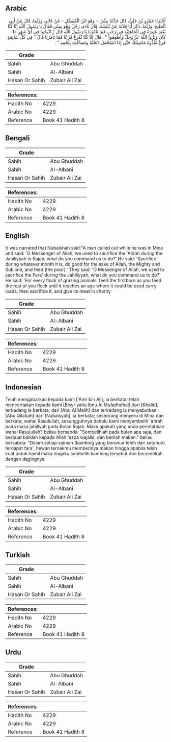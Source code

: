 ## Arabic


<div dir="rtl" lang="ar" style={{fontSize:'larger',backgroundColor:'#f8f9fa',padding:20}}>
أَخْبَرَنَا عَمْرُو بْنُ عَلِيٍّ، قَالَ حَدَّثَنَا بِشْرٌ، - وَهُوَ ابْنُ الْمُفَضَّلِ - عَنْ خَالِدٍ، وَرُبَّمَا، قَالَ عَنْ أَبِي الْمَلِيحِ، وَرُبَّمَا، ذَكَرَ أَبَا قِلاَبَةَ عَنْ نُبَيْشَةَ، قَالَ نَادَى رَجُلٌ وَهُوَ بِمِنًى فَقَالَ يَا رَسُولَ اللَّهِ إِنَّا كُنَّا نَعْتِرُ عَتِيرَةً فِي الْجَاهِلِيَّةِ فِي رَجَبٍ فَمَا تَأْمُرُنَا يَا رَسُولَ اللَّهِ قَالَ ‏"‏ اذْبَحُوا فِي أَىِّ شَهْرٍ مَا كَانَ وَبَرُّوا اللَّهَ عَزَّ وَجَلَّ وَأَطْعِمُوا ‏"‏ ‏.‏ قَالَ إِنَّا كُنَّا نُفْرِعُ فَرَعًا فَمَا تَأْمُرُنَا قَالَ ‏"‏ فِي كُلِّ سَائِمَةٍ فَرَعٌ تَغْذُوهُ مَاشِيَتُكَ حَتَّى إِذَا اسْتَحْمَلَ ذَبَحْتَهُ وَتَصَدَّقْتَ بِلَحْمِهِ ‏"‏ ‏.‏
</div>
<div style={{backgroundColor:'#f8f9fa',padding:20, marginBottom: 10}}><table> <thead> <tr> <th>Grade</th> <th></th> </tr> </thead> <tbody> <tr><td>Sahih</td><td>Abu Ghuddah</td></tr><tr><td>Sahih</td><td>Al-Albani</td></tr><tr><td>Hasan Or Sahih</td><td>Zubair Ali Zai</td></tr></tbody></table><table> <thead> <tr> <th>References:</th> <th></th> </tr> </thead> <tbody><tr><td>Hadith No</td><td>4229</td></tr><tr><td>Arabic No</td><td>4229</td></tr><tr><td>Reference</td><td>Book 41 Hadith 8</td></tr></tbody></table></div>

## Bengali


<div dir="ltr" lang="bn" style={{fontSize:'larger',backgroundColor:'#f8f9fa',padding:20}}>

</div>
<div style={{backgroundColor:'#f8f9fa',padding:20, marginBottom: 10}}><table> <thead> <tr> <th>Grade</th> <th></th> </tr> </thead> <tbody> <tr><td>Sahih</td><td>Abu Ghuddah</td></tr><tr><td>Sahih</td><td>Al-Albani</td></tr><tr><td>Hasan Or Sahih</td><td>Zubair Ali Zai</td></tr></tbody></table><table> <thead> <tr> <th>References:</th> <th></th> </tr> </thead> <tbody><tr><td>Hadith No</td><td>4229</td></tr><tr><td>Arabic No</td><td>4229</td></tr><tr><td>Reference</td><td>Book 41 Hadith 8</td></tr></tbody></table></div>

## English


<div dir="ltr" lang="en" style={{fontSize:'larger',backgroundColor:'#f8f9fa',padding:20}}>
It was narrated that Nubaishah said:"A man called out while he was in Mina and said: 'O Messenger of Allah, we used to sacrifice the 'Atirah during the Jahiliyyah in Rajab; what do you command us to do?' He said: 'Sacrifice during whatever month it is, do good for the sake of Allah, the Mighty and Sublime, and feed (the poor).' They said: 'O Messenger of Allah, we used to sacrifice the Fara' during the Jahiliyyah; what do you command us to do?' He said: 'For every flock of grazing animals, feed the firstborn as you feed the rest of you flock until it reaches an age where it could be used carry loads, then sacrifice it, and give its meat in charity
</div>
<div style={{backgroundColor:'#f8f9fa',padding:20, marginBottom: 10}}><table> <thead> <tr> <th>Grade</th> <th></th> </tr> </thead> <tbody> <tr><td>Sahih</td><td>Abu Ghuddah</td></tr><tr><td>Sahih</td><td>Al-Albani</td></tr><tr><td>Hasan Or Sahih</td><td>Zubair Ali Zai</td></tr></tbody></table><table> <thead> <tr> <th>References:</th> <th></th> </tr> </thead> <tbody><tr><td>Hadith No</td><td>4229</td></tr><tr><td>Arabic No</td><td>4229</td></tr><tr><td>Reference</td><td>Book 41 Hadith 8</td></tr></tbody></table></div>

## Indonesian


<div dir="ltr" lang="id" style={{fontSize:'larger',backgroundColor:'#f8f9fa',padding:20}}>
Telah mengabarkan kepada kami ['Amr bin Ali], ia berkata; telah menceritakan kepada kami [Bisyr yaitu Ibnu Al Mufadhdhal] dari [Khalid], terkadang ia berkata; dari [Abu Al Malih] dan terkadang ia menyebutkan [Abu Qilabah] dari [Nubaisyah], ia berkata; seseorang menyeru di Mina dan berkata; wahai Rasulullah, sesungguhnya dahulu kami menyembelih 'atirah pada masa jahiliyah pada Bulan Rajab. Maka apakah yang anda perintahkan wahai Rasulullah? beliau bersabda: "Sembelihlah pada bulan apa saja, dan berbuat baiklah kepada Allah 'azza wajalla, dan berilah makan." beliau bersabda: "Dalam setiap saimah (kambing yang berumur lehih dari setahun) terdapat fara', hewan ternakmu memberinya makan hingga apabila telah kuat untuk hamil maka engaku sembelih kambing tersebut dan bersedekah dengan dagingnya
</div>
<div style={{backgroundColor:'#f8f9fa',padding:20, marginBottom: 10}}><table> <thead> <tr> <th>Grade</th> <th></th> </tr> </thead> <tbody> <tr><td>Sahih</td><td>Abu Ghuddah</td></tr><tr><td>Sahih</td><td>Al-Albani</td></tr><tr><td>Hasan Or Sahih</td><td>Zubair Ali Zai</td></tr></tbody></table><table> <thead> <tr> <th>References:</th> <th></th> </tr> </thead> <tbody><tr><td>Hadith No</td><td>4229</td></tr><tr><td>Arabic No</td><td>4229</td></tr><tr><td>Reference</td><td>Book 41 Hadith 8</td></tr></tbody></table></div>

## Turkish


<div dir="ltr" lang="tr" style={{fontSize:'larger',backgroundColor:'#f8f9fa',padding:20}}>

</div>
<div style={{backgroundColor:'#f8f9fa',padding:20, marginBottom: 10}}><table> <thead> <tr> <th>Grade</th> <th></th> </tr> </thead> <tbody> <tr><td>Sahih</td><td>Abu Ghuddah</td></tr><tr><td>Sahih</td><td>Al-Albani</td></tr><tr><td>Hasan Or Sahih</td><td>Zubair Ali Zai</td></tr></tbody></table><table> <thead> <tr> <th>References:</th> <th></th> </tr> </thead> <tbody><tr><td>Hadith No</td><td>4229</td></tr><tr><td>Arabic No</td><td>4229</td></tr><tr><td>Reference</td><td>Book 41 Hadith 8</td></tr></tbody></table></div>

## Urdu


<div dir="rtl" lang="ur" style={{fontSize:'larger',backgroundColor:'#f8f9fa',padding:20}}>

</div>
<div style={{backgroundColor:'#f8f9fa',padding:20, marginBottom: 10}}><table> <thead> <tr> <th>Grade</th> <th></th> </tr> </thead> <tbody> <tr><td>Sahih</td><td>Abu Ghuddah</td></tr><tr><td>Sahih</td><td>Al-Albani</td></tr><tr><td>Hasan Or Sahih</td><td>Zubair Ali Zai</td></tr></tbody></table><table> <thead> <tr> <th>References:</th> <th></th> </tr> </thead> <tbody><tr><td>Hadith No</td><td>4229</td></tr><tr><td>Arabic No</td><td>4229</td></tr><tr><td>Reference</td><td>Book 41 Hadith 8</td></tr></tbody></table></div>